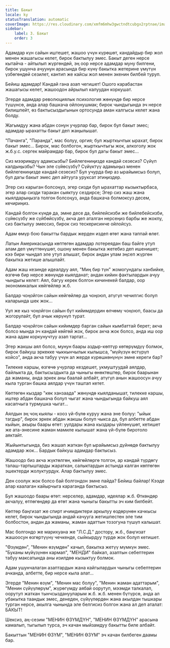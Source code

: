 ```yaml
---
title: Бакыт
locale: ky
statusTranslation: automatic
coverImage: https://res.cloudinary.com/xmfm6mhw3gwctndtcubgx2rptnae/image/upload/v1741354419/small_cover_la_gran_rebelion_28716e29d2.webp
sidebar:
    label: 3. Бакыт
    order: 3
---
```

Адамдар күн сайын иштешет, жашоо үчүн күрөшөт, кандайдыр бир жол менен жашагысы келет, бирок бактылуу эмес. Бакыт деген нерсе кытайча - айтылып жүргөндөй, эң оор нерсе адамдар муну билгени, бирок ушунча ачуунун арасында бир күнү бакытка жетерине үмүтүн үзбөгөндөй сезилет, кантип же кайсы жол менен экенин билбей туруп.

Бейиш адамдар! Кандай гана азап чегишет! Ошого карабастан жашагысы келет, жашоодон айрылып калуудан коркушат.

Эгерде адамдар революциялык психология жөнүндө бир нерсе түшүнсө, анда алар башкача ойлонушмак; бирок чындыгында эч нерсе билишпейт, өз бактысыздыгынын ортосунда аман калгысы келет жана болду.

Жагымдуу жана абдан сонун учурлар бар, бирок бул бакыт эмес; адамдар ырахатты бакыт деп жаңылышат.

"Пачанга", "Паранда", мас болуу, оргия; бул жырткычтык ырахат, бирок бакыт эмес... Бирок, мас болбогон, жырткычтыгы жок, алкоголу жок ж.б.у.с. сергек майрамдар бар, бирок бул дагы бакыт эмес...

Сиз мээримдүү адамсызбы? Бийлегениңизде кандай сезесиз? Сүйүп калдыңызбы? Чын эле сүйөсүзбү? Сүйүктүү адамыңыз менен бийлегениңизде кандай сезесиз? Бул учурда бир аз ырайымсыз болуп, бул дагы бакыт эмес деп айтууга уруксат этиңиздер.

Эгер сиз карыган болсоңуз, эгер сизди бул ырахаттар кызыктырбаса, эгер алар сизди таракан сыяктуу сездирсе; Эгер сиз жаш жана кыялдарыңызга толгон болсоңуз, анда башкача болмоксуз десем, кечириңиз.

Кандай болгон күндө да, эмне десе да, бийлейсизби же бийлебейсизби, сүйөсүзбү же сүйбөйсүзбү, акча деп аталган нерсеңиз барбы же жокпу, сиз бактылуу эмессиз, бирок сиз тескерисинче ойлойсуз.

Адам өмүр бою бакытты бардык жерден издеп өтөт жана таппай өлөт.

Латын Америкасында көптөгөн адамдар лотереядан баш байге утуп алам деп үмүттөнүшөт, ошону менен бакытка жетебиз деп ишенишет; кээ бири чындап эле утуп алышат, бирок андан улам эңсеп жүргөн бакытка жетише алышпайт.

Адам жаш кезинде идеалдуу аял, "Миң бир түн" жомогундагы ханбийке, өзгөчө бир нерсе жөнүндө кыялданат; андан кийин фактылардын ачуу чындыгы келет: Аял, багуу керек болгон кичинекей балдар, оор экономикалык көйгөйлөр ж.б.

Балдар чоңойгон сайын көйгөйлөр да чоңоюп, атүгүл чечилгис болуп каларында шек жок...

Уул же кыз чоңойгон сайын бут кийимдердин өлчөмү чоңоюп, баасы да жогорулайт, бул ачык көрүнүп турат.

Балдар чоңойгон сайын кийимдер барган сайын кымбаттай берет; акча болсо мында эч кандай көйгөй жок, бирок акча жок болсо, анда иш оор жана адам коркунучтуу азап тартат...

Эгер жакшы аял болсо, мунун баары аздыр-көптүр көтөрүмдүү болмок, бирок байкуш эркекке чыккынчылык кылышса, "мүйүзүн өстүрүп койсо", анда акча табуу үчүн ал жерде күрөшкөнүнүн эмне кереги бар?

Тилекке каршы, өзгөчө учурлар кездешет, укмуштуудай аялдар, байлыкта да, бактысыздыкта да чыныгы өнөктөштөр, бирок баарынан да жаманы, анда эркек аны баалай албайт, атүгүл анын жашоосун ачуу кыла турган башка аялдар үчүн таштап кетет.

Көптөгөн кыздар "көк ханзаада" жөнүндө кыялданышат, тилекке каршы, иштер абдан башкача болуп чыгат жана чындыгында байкуш аял касапчыга турмушка чыгат...

Аялдын эң чоң кыялы - кооз үй-бүлө куруу жана эне болуу: "ыйык тагдыр", бирок эркек абдан жакшы болуп чыкса да, бул албетте абдан кыйын, акыры баары өтөт: уулдары жана кыздары үйлөнүшөт, кетишет же ата-энесине жаман мамиле кылышат жана үй-бүлө биротоло аяктайт.

Жыйынтыгында, биз жашап жаткан бул ырайымсыз дүйнөдө бактылуу адамдар жок... Бардык байкуш адамдар бактысыз.

Жашоодо биз акча жүктөлгөн, көйгөйлөргө толгон, ар кандай түрдөгү талаш-тартыштарды жараткан, салыктардын астында калган көптөгөн эшектерди жолуктурдук. Алар бактылуу эмес.

Ден соолук жок болсо бай болгондон эмне пайда? Бейиш байлар! Кээде алар каалаган кайырчыга караганда бактысыз.

Бул жашоодо баары өтөт: нерселер, адамдар, идеялар ж.б. Өткөндөр акчалуу, өтпөгөндөр да өтөт жана чыныгы бакытты эч ким билбейт.

Көптөр баңгизат же спирт ичимдиктери аркылуу өздөрүнөн качкысы келет, бирок чындыгында андай качууга жетишпестен эле тим болбостон, андан да жаманы, жаман адаттын тозогуна түшүп калышат.

Мас болгондо же марихуана же "Л.С.Д." достору, ж.б., баңгизат жашоосун өзгөртүүнү чечкенде, сыйкырдуу түрдө жок болуп кетишет.

"Өзүмдөн", "Менин өзүмдөн" качып, бакытка жетүү мүмкүн эмес. "Буканы мүйүзүнөн кармап", "МЕНДИ" байкап, азаптын себептерин табуу максатында аны изилдөө кызыктуу болмок.

Адам ушунчалаган азаптардын жана кайгылардын чыныгы себептерин ачканда, албетте, бир нерсе кыла алат...

Эгерде "Менин өзүм", "Менин мас болуу", "Менин жаман адаттарым", "Менин сүйүүлөрүм", жүрөгүмдү аябай оорутуп, мээмди талкалап, оорутуп жаткан тынчсызданууларым ж.б. ж.б. менен бүтүрсө, анда ал убакытка таандык эмес, денеден, сүйүүлөрдөн жана акылдан тышкары турган нерсе, акылга чынында эле белгисиз болгон жана ал деп аталат: БАКЫТ!

Шексиз, аң-сезим "МЕНИН ӨЗҮМДҮН", "МЕНИН ӨЗҮМДҮН" арасына камалып, тыгылып турса, эч качан мыйзамдуу бакытты биле албайт.

Бакыттын "МЕНИН ӨЗҮМ", "МЕНИН ӨЗҮМ" эч качан билбеген даамы бар.

